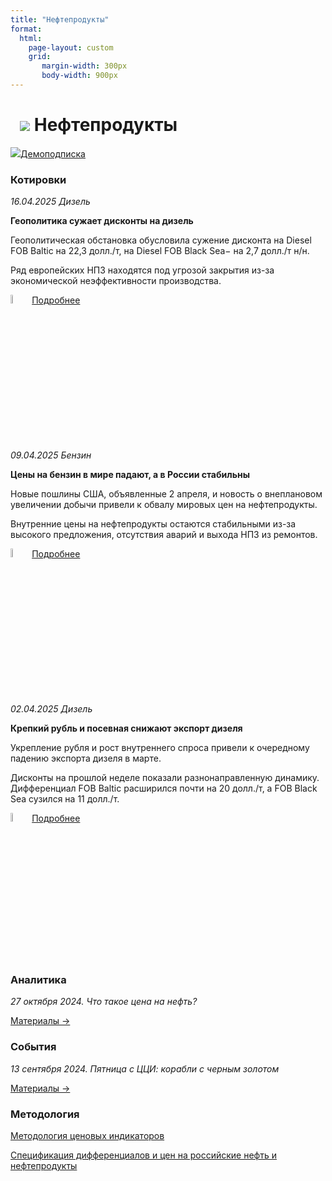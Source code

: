 ```yaml
---
title: "Нефтепродукты"
format: 
  html:
    page-layout: custom
    grid:
       margin-width: 300px
       body-width: 900px
---
```


# ![](../images/icon-oil-products.svg) Нефтепродукты {.my-custom-class style="margin-left:3%;"}

![](../images/icon-subscription.svg)[Демоподписка](../demo-subscription.qmd)

:::::: {.grid style="margin-left:0%"}
::: {.g-col-12 .g-col-sm-12 .g-col-xs-12 .g-col-xl-6 .g-col-md-6 .g-col-lg-6}
### Котировки

*16.04.2025 Дизель*

**Геополитика сужает дисконты на дизель**

Геополитическая обстановка обусловила сужение дисконта на Diesel FOB Baltic на 22,3 долл./т, на Diesel FOB Black Sea− на 2,7 долл./т н/н.

Ряд европейских НПЗ находятся под угрозой закрытия из-за экономической неэффективности производства.

![](../images/icon-locker.svg){width="6%"} [Подробнее](../demo-subscription.qmd)

*09.04.2025 Бензин*

**Цены на бензин в мире падают, а в России стабильны**

Новые пошлины США, объявленные 2 апреля, и новость о внеплановом увеличении добычи привели к обвалу мировых цен на нефтепродукты.

Внутренние цены на нефтепродукты остаются стабильными из-за высокого предложения, отсутствия аварий и выхода НПЗ из ремонтов.

![](../images/icon-locker.svg){width="6%"} [Подробнее](../demo-subscription.qmd)

*02.04.2025 Дизель*

**Крепкий рубль и посевная снижают экспорт дизеля**

Укрепление рубля и рост внутреннего спроса привели к очередному падению экспорта дизеля в марте.

Дисконты на прошлой неделе показали разнонаправленную динамику. Дифференциал FOB Baltic расширился почти на 20 долл./т, а FOB Black Sea сузился на 11 долл./т.

![](../images/icon-locker.svg){width="6%"} [Подробнее](../demo-subscription.qmd)
:::

::: {.g-col-12 .g-col-sm-12 .g-col-xs-12 .g-col-xl-6 .g-col-md-6 .g-col-lg-6}
### Аналитика

*27 октября 2024. Что такое цена на нефть?*

[Материалы →](../events/2024-10-27-crude.qmd)

### События

*13 сентября 2024. Пятница с ЦЦИ: корабли с черным золотом*

[Материалы →](../events/2024-09-13-crude.qmd)
:::

::: {.g-col-12 .g-col-sm-12 .g-col-xs-12 .g-col-xl-6 .g-col-md-6 .g-col-lg-6}
### Методология

[Методология ценовых индикаторов](../methodology/methodology-benchmark-pbc.qmd)

[Спецификация дифференциалов и цен на российские нефть и нефтепродукты](../methodology/specs-oil.qmd)
:::
::::::
